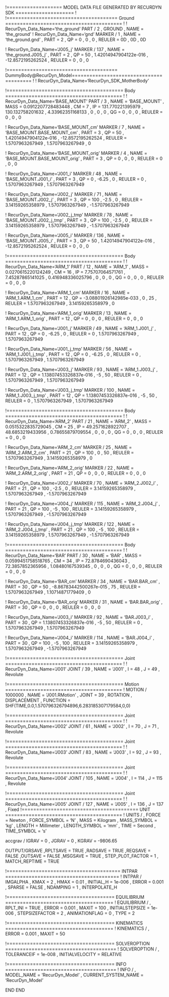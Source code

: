 ﻿!=================== MODEL DATA FILE GENERATED BY RECURDYN SDK ====================
!
!====================================== Ground ========================================
!
!                         RecurDyn_Data_Name='the_ground'
PART / 2 , GROUND
, NAME = 'the_ground'
!                         RecurDyn_Data_Name='gnd'
MARKER / 1
, NAME = 'the_ground.gnd'
, PART = 2
, QP = 0 , 0 , 0
, REULER = 0D , 0D , 0D
 
 


!                         RecurDyn_Data_Name='J005_j'
MARKER / 137
, NAME = 'the_ground.J005_j'
, PART = 2
, QP = 50 , 1.42014947904122e-016 , -12.8572195262524
, REULER = 0 , 0 , 0
 
 
!====================================== DummyBody@RecurDyn_Model========================================
!
!                         RecurDyn_Data_Name='RecurDyn_SDK_MotherBody'


!======================================== Body ========================================
!
!                         RecurDyn_Data_Name='BASE_MOUNT'
PART / 3
, NAME = 'BASE_MOUNT'
, MASS = 0.0912207728483448
, CM = 7
, IP = 131.770221395979 , 130.132758201632 , 4.33962351168133
, 0 , 0 , 0
, QG = 0 , 0 , 0
, REULER = 0 , 0 , 0
 
 
!                         RecurDyn_Data_Name='BASE_MOUNT_cm'
MARKER / 7
, NAME = 'BASE_MOUNT.BASE_MOUNT_cm'
, PART = 3
, QP = 50 , 1.42014947904122e-016 , -12.8572195262524
, REULER = 1.5707963267949 , 1.5707963267949 , 0
 
 
!                         RecurDyn_Data_Name='BASE_MOUNT_orig'
MARKER / 4
, NAME = 'BASE_MOUNT.BASE_MOUNT_orig'
, PART = 3
, QP = 0 , 0 , 0
, REULER = 0 , 0 , 0
 
 
!                         RecurDyn_Data_Name='J001_i'
MARKER / 48
, NAME = 'BASE_MOUNT.J001_i'
, PART = 3
, QP = 0 , -6.25 , 0
, REULER = 0 , 1.5707963267949 , 1.5707963267949
 
 
!                         RecurDyn_Data_Name='J002_j'
MARKER / 71
, NAME = 'BASE_MOUNT.J002_j'
, PART = 3
, QP = 100 , -2.5 , 0
, REULER = 3.14159265358979 , 1.5707963267949 , -1.5707963267949
 
 
!                         RecurDyn_Data_Name='J002_j_tmp'
MARKER / 78
, NAME = 'BASE_MOUNT.J002_j_tmp'
, PART = 3
, QP = 100 , -2.5 , 0
, REULER = 3.14159265358979 , 1.5707963267949 , -1.5707963267949
 
 
!                         RecurDyn_Data_Name='J005_i'
MARKER / 136
, NAME = 'BASE_MOUNT.J005_i'
, PART = 3
, QP = 50 , 1.42014947904122e-016 , -12.8572195262524
, REULER = 0 , 0 , 0
 
 
!======================================== Body ========================================
!
!                         RecurDyn_Data_Name='ARM_1'
PART / 12
, NAME = 'ARM_1'
, MASS = 0.0270615220124249
, CM = 16
, IP = 7.75707064571761 , 7.45287865141025 , 0.416948336025796
, 0 , 0 , 0
, QG = 0 , 0 , 0
, REULER = 0 , 0 , 0
 
 
!                         RecurDyn_Data_Name='ARM_1_cm'
MARKER / 16
, NAME = 'ARM_1.ARM_1_cm'
, PART = 12
, QP = -3.08801926142985e-033 , 0 , 25
, REULER = 1.5707963267949 , 3.14159265358979 , 0
 
 
!                         RecurDyn_Data_Name='ARM_1_orig'
MARKER / 13
, NAME = 'ARM_1.ARM_1_orig'
, PART = 12
, QP = 0 , 0 , 0
, REULER = 0 , 0 , 0
 
 
!                         RecurDyn_Data_Name='J001_j'
MARKER / 49
, NAME = 'ARM_1.J001_j'
, PART = 12
, QP = 0 , -6.25 , 0
, REULER = 0 , 1.5707963267949 , 1.5707963267949
 
 
!                         RecurDyn_Data_Name='J001_j_tmp'
MARKER / 56
, NAME = 'ARM_1.J001_j_tmp'
, PART = 12
, QP = 0 , -6.25 , 0
, REULER = 0 , 1.5707963267949 , 1.5707963267949
 
 
!                         RecurDyn_Data_Name='J003_j'
MARKER / 93
, NAME = 'ARM_1.J003_j'
, PART = 12
, QP = 1.13807453326837e-016 , -5 , 50
, REULER = 0 , 1.5707963267949 , 1.5707963267949
 
 
!                         RecurDyn_Data_Name='J003_j_tmp'
MARKER / 100
, NAME = 'ARM_1.J003_j_tmp'
, PART = 12
, QP = 1.13807453326837e-016 , -5 , 50
, REULER = 0 , 1.5707963267949 , 1.5707963267949
 
 
!======================================== Body ========================================
!
!                         RecurDyn_Data_Name='ARM_2'
PART / 21
, NAME = 'ARM_2'
, MASS = 0.0515322835729045
, CM = 25
, IP = 49.2571628922707 , 48.6853219433956 , 0.78655879709554
, 0 , 0 , 0
, QG = 0 , 0 , 0
, REULER = 0 , 0 , 0
 
 
!                         RecurDyn_Data_Name='ARM_2_cm'
MARKER / 25
, NAME = 'ARM_2.ARM_2_cm'
, PART = 21
, QP = 100 , 0 , 50
, REULER = 1.5707963267949 , 3.14159265358979 , 0
 
 
!                         RecurDyn_Data_Name='ARM_2_orig'
MARKER / 22
, NAME = 'ARM_2.ARM_2_orig'
, PART = 21
, QP = 0 , 0 , 0
, REULER = 0 , 0 , 0
 
 
!                         RecurDyn_Data_Name='J002_i'
MARKER / 70
, NAME = 'ARM_2.J002_i'
, PART = 21
, QP = 100 , -2.5 , 0
, REULER = 3.14159265358979 , 1.5707963267949 , -1.5707963267949
 
 
!                         RecurDyn_Data_Name='J004_j'
MARKER / 115
, NAME = 'ARM_2.J004_j'
, PART = 21
, QP = 100 , -5 , 100
, REULER = 3.14159265358979 , 1.5707963267949 , -1.5707963267949
 
 
!                         RecurDyn_Data_Name='J004_j_tmp'
MARKER / 122
, NAME = 'ARM_2.J004_j_tmp'
, PART = 21
, QP = 100 , -5 , 100
, REULER = 3.14159265358979 , 1.5707963267949 , -1.5707963267949
 
 
!======================================== Body ========================================
!
!                         RecurDyn_Data_Name='BAR'
PART / 30
, NAME = 'BAR'
, MASS = 0.0599451758518765
, CM = 34
, IP = 72.8784690436043 , 72.3857852365956 , 1.08480167539345
, 0 , 0 , 0
, QG = 0 , 0 , 0
, REULER = 0 , 0 , 0
 
 
!                         RecurDyn_Data_Name='BAR_cm'
MARKER / 34
, NAME = 'BAR.BAR_cm'
, PART = 30
, QP = 50 , -8.86783442500267e-015 , 75
, REULER = 1.5707963267949 , 1.10714871779409 , 0
 
 
!                         RecurDyn_Data_Name='BAR_orig'
MARKER / 31
, NAME = 'BAR.BAR_orig'
, PART = 30
, QP = 0 , 0 , 0
, REULER = 0 , 0 , 0
 
 
!                         RecurDyn_Data_Name='J003_i'
MARKER / 92
, NAME = 'BAR.J003_i'
, PART = 30
, QP = 1.13807453326837e-016 , -5 , 50
, REULER = 0 , 1.5707963267949 , 1.5707963267949
 
 
!                         RecurDyn_Data_Name='J004_i'
MARKER / 114
, NAME = 'BAR.J004_i'
, PART = 30
, QP = 100 , -5 , 100
, REULER = 3.14159265358979 , 1.5707963267949 , -1.5707963267949
 
 
!======================================== Joint ========================================
!
!                         RecurDyn_Data_Name='J001'
JOINT / 39
, NAME = 'J001'
, I = 48
, J = 49
, Revolute
 
 
!======================================== Motion ========================================
!
MOTION / 1000000
, NAME = 'J001.RMotion'
, JOINT = 39
, ROTATION 
, DISPLACEMENT 
, FUNCTION = SHF(TIME,0.0,1.570796326794896,6.283185307179584,0,0)\
 
 
!======================================== Joint ========================================
!
!                         RecurDyn_Data_Name='J002'
JOINT / 61
, NAME = 'J002'
, I = 70
, J = 71
, Revolute
 
 
!======================================== Joint ========================================
!
!                         RecurDyn_Data_Name='J003'
JOINT / 83
, NAME = 'J003'
, I = 92
, J = 93
, Revolute
 
 
!======================================== Joint ========================================
!
!                         RecurDyn_Data_Name='J004'
JOINT / 105
, NAME = 'J004'
, I = 114
, J = 115
, Revolute
 
 
!======================================== Joint ========================================
!
!                         RecurDyn_Data_Name='J005'
JOINT / 127
, NAME = 'J005'
, I = 136
, J = 137
, Fixed
!======================================== UNIT ========================================
!
UNITS / 
, FORCE = Newton
, FORCE_SYMBOL = 'N'
, MASS = Kilogram
, MASS_SYMBOL = 'kg'
, LENGTH = Millimeter
, LENGTH_SYMBOL = 'mm'
, TIME = Second
, TIME_SYMBOL = 's'


accgrav /  IGRAV = 0
, JGRAV = 0
, KGRAV = -9806.65


OUTPUT/GRSAVE
,RPLTSAVE = TRUE
,RADSAVE = TRUE
,REQSAVE = FALSE
,OUTSAVE = FALSE
,MSGSAVE = TRUE
, STEP_PLOT_FACTOR = 1
, MATCH_REPTIME = TRUE


!======================================= INTPAR =======================================
!
INTPAR / IMGALPHA
, KMAX = 2
, HMAX = 0.01
, INITIAL_H = 1e-006
, ERROR = 0.001
, SPARSE = FALSE
, NDAMPING = 1
, INTERPOLATE_H


!===================================== EQUILIBRIUM =====================================
!
EQUILIBRIUM /
, RPLT_INI = TRUE
, ERROR = 0.001
, MAXIT = 100
, INITIALSTEPSIZE = 1e-006
, STEPSIZEFACTOR = 2
, ANIMATIONFLAG = 0
, TYPE = 2


!===================================== KINEMATICS =====================================
!
KINEMATICS /
, ERROR = 0.001
, MAXIT = 50




!===================================== SOLVEROPTION ======================================
!
SOLVEROPTION /
, TOLERANCEIF  = 1e-008
, INITIALVELOCITY  = RELATIVE


!===================================== INFO ======================================
!
INFO /
, MODEL_NAME = 'RecurDyn_Model'
, CURRENT_SYSTEM_NAME = 'RecurDyn_Model'


END
END
